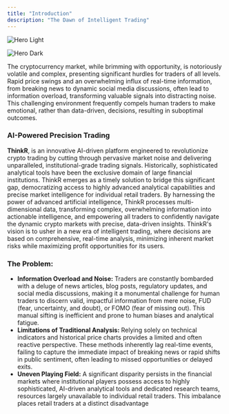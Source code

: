 ```yaml
---
title: "Introduction"
description: "The Dawn of Intelligent Trading"
---
```


<img
  className="block dark:hidden"
  src="/images/hero-light.png"
  alt="Hero Light"
/>

<img
  className="hidden dark:block"
  src="/images/hero-dark.png"
  alt="Hero Dark"
/>

The cryptocurrency market, while brimming with opportunity, is notoriously volatile and complex, presenting significant hurdles for traders of all levels. Rapid price swings and an overwhelming influx of real-time information, from breaking news to dynamic social media discussions, often lead to information overload, transforming valuable signals into distracting noise. This challenging environment frequently compels human traders to make emotional, rather than data-driven, decisions, resulting in suboptimal outcomes.

### **AI-Powered Precision Trading**

**ThinkR**, is an innovative AI-driven platform engineered to revolutionize crypto trading by cutting through pervasive market noise and delivering unparalleled, institutional-grade trading signals. Historically, sophisticated analytical tools have been the exclusive domain of large financial institutions. ThinkR emerges as a timely solution to bridge this significant gap, democratizing access to highly advanced analytical capabilities and precise market intelligence for individual retail traders. By harnessing the power of advanced artificial intelligence, ThinkR processes multi-dimensional data, transforming complex, overwhelming information into actionable intelligence, and empowering all traders to confidently navigate the dynamic crypto markets with precise, data-driven insights. ThinkR's vision is to usher in a new era of intelligent trading, where decisions are based on comprehensive, real-time analysis, minimizing inherent market risks while maximizing profit opportunities for its users.

### The Problem:

- **Information Overload and Noise:** Traders are constantly bombarded with a deluge of news articles, blog posts, regulatory updates, and social media discussions, making it a monumental challenge for human traders to discern valid, impactful information from mere noise, FUD (fear, uncertainty, and doubt), or FOMO (fear of missing out). This manual sifting is inefficient and prone to human biases and analytical fatigue.
- **Limitations of Traditional Analysis:** Relying solely on technical indicators and historical price charts provides a limited and often reactive perspective. These methods inherently lag real-time events, failing to capture the immediate impact of breaking news or rapid shifts in public sentiment, often leading to missed opportunities or delayed exits.
- **Uneven Playing Field:** A significant disparity persists in the financial markets where institutional players possess access to highly sophisticated, AI-driven analytical tools and dedicated research teams, resources largely unavailable to individual retail traders. This imbalance places retail traders at a distinct disadvantage